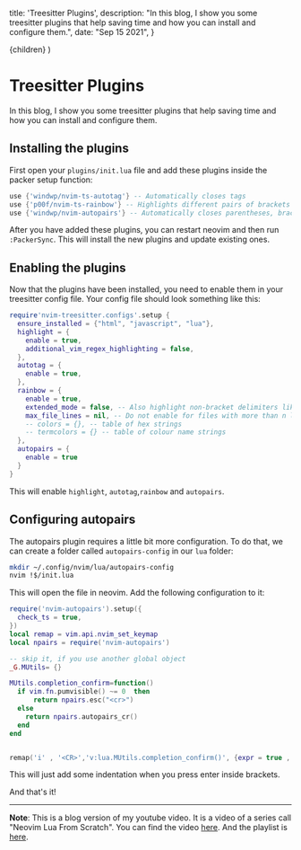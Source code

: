 
  title: 'Treesitter Plugins',
  description: "In this blog, I show you some treesitter plugins that help saving time and how you can install and configure them.",
  date: "Sep 15 2021",
}

  <BlogPost meta={meta}>{children}</BlogPost>
)

# Treesitter Plugins

In this blog, I show you some treesitter plugins that help saving time and how you can install and configure them.

## Installing the plugins

First open your `plugins/init.lua` file and add these plugins inside the packer setup function:

```lua
use {'windwp/nvim-ts-autotag'} -- Automatically closes tags
use {'p00f/nvim-ts-rainbow'} -- Highlights different pairs of brackets in different colors
use {'windwp/nvim-autopairs'} -- Automatically closes parentheses, brackets and quotes
```

After you have added these plugins, you can restart neovim and then run `:PackerSync`. This will install the new plugins and update existing ones.

## Enabling the plugins

Now that the plugins have been installed, you need to enable them in your treesitter config file. Your config file should look something like this:

```lua
require'nvim-treesitter.configs'.setup {
  ensure_installed = {"html", "javascript", "lua"},
  highlight = {
    enable = true,
    additional_vim_regex_highlighting = false,
  },
  autotag = {
    enable = true,
  },
  rainbow = {
    enable = true,
    extended_mode = false, -- Also highlight non-bracket delimiters like html tags, boolean or table: lang -> boolean
    max_file_lines = nil, -- Do not enable for files with more than n lines, int
    -- colors = {}, -- table of hex strings
    -- termcolors = {} -- table of colour name strings
  },
  autopairs = {
    enable = true
  }
}
```

This will enable `highlight`, `autotag`,`rainbow` and `autopairs`.

## Configuring autopairs

The autopairs plugin requires a little bit more configuration. To do that, we can create a folder called `autopairs-config` in our `lua` folder:

```bash
mkdir ~/.config/nvim/lua/autopairs-config
nvim !$/init.lua
```

This will open the file in neovim. Add the following configuration to it:

```lua
require('nvim-autopairs').setup({
  check_ts = true,
})
local remap = vim.api.nvim_set_keymap
local npairs = require('nvim-autopairs')

-- skip it, if you use another global object
_G.MUtils= {}

MUtils.completion_confirm=function()
  if vim.fn.pumvisible() ~= 0  then
      return npairs.esc("<cr>")
  else
    return npairs.autopairs_cr()
  end
end


remap('i' , '<CR>','v:lua.MUtils.completion_confirm()', {expr = true , noremap = true})
```

This will just add some indentation when you press enter inside brackets.

And that's it!

---

**Note**: This is a blog version of my youtube video. It is a video of a series call "Neovim Lua From Scratch". You can find the video [here](https://www.youtube.com/watch?v=BOkZsBMVFO8). And the playlist is [here](https://www.youtube.com/playlist?list=PLPDVgSbOnt7LXQ8DTzu37UwCpA0elyD0V).
